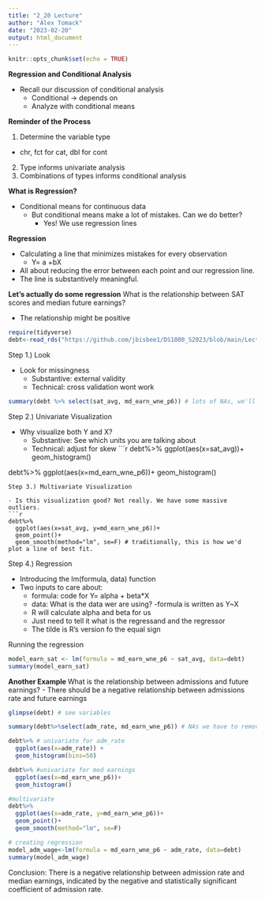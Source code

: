 ```yaml
---
title: "2_20 Lecture"
author: "Alex Tomack"
date: "2023-02-20"
output: html_document
---
```


```r
knitr::opts_chunk$set(echo = TRUE)
```

**Regression and Conditional Analysis**

- Recall our discussion of conditional analysis
  - Conditional -> depends on 
  - Analyze with conditional means
  
  
**Reminder of the Process**

1. Determine the variable type
  - chr, fct for cat, dbl for cont
2. Type informs univariate analysis
3. Combinations of types informs conditional analysis


**What is Regression?**

- Conditional means for continuous data
  - But conditional means make a lot of mistakes. Can we do better? 
    - Yes! We use regression lines
    
**Regression**

- Calculating  a line that minimizes mistakes for every observation 
  - Y= a +bX
- All about reducing the error between each point and our regression line.
- The line is substantively meaningful. 


**Let's actually do some regression**
What is the relationship between SAT scores and median future earnings?

- The relationship might be positive
```r
require(tidyverse)
debt<-read_rds("https://github.com/jbisbee1/DS1000_S2023/blob/main/Lectures/2_Intro_to_R/data/sc_debt.Rds?raw=true")

```
Step 1.) Look

- Look for missingness
  - Substantive: external validity 
  - Technical: cross validation wont work
  
```r
summary(debt %>% select(sat_avg, md_earn_wne_p6)) # lots of NAs, we'll have to drop them
```
Step 2.) Univariate Visualization

- Why visualize both Y and X?
  - Substantive: See which units you are talking about
  - Technical: adjust for skew
```r
debt%>%
  ggplot(aes(x=sat_avg))+
  geom_histogram()

debt%>%
  ggplot(aes(x=md_earn_wne_p6))+
  geom_histogram()
```
Step 3.) Multivariate Visualization

- Is this visualization good? Not really. We have some massive outliers.
```r
debt%>%
  ggplot(aes(x=sat_avg, y=md_earn_wne_p6))+
  geom_point()+
  geom_smooth(method="lm", se=F) # traditionally, this is how we'd plot a line of best fit. 
```

Step 4.) Regression

- Introducing the lm(formula, data) function
- Two inputs to care about:
  - formula: code for Y= alpha + beta*X
  - data: What is the data wer are using?
-formula is written as Y~X
  - R will calculate alpha and beta for us 
  - Just need to tell it what is the regressand and the regressor
  - The tilde is R's version fo the equal sign
  
Running the regression
```r
model_earn_sat <- lm(formula = md_earn_wne_p6 ~ sat_avg, data=debt)
summary(model_earn_sat)
```

**Another Example **
What is the relationship between admissions and future earnings?
  - There should be a negative relationship between admissions rate and future earnings
```r
glimpse(debt) # see variables

summary(debt%>%select(adm_rate, md_earn_wne_p6)) # NAs we have to remove. Affects how generalizable the data is.

debt%>% # univariate for adm_rate
  ggplot(aes(x=adm_rate)) +
  geom_histogram(bins=50)

debt%>% #univariate for med earnings
  ggplot(aes(x=md_earn_wne_p6))+
  geom_histogram()

#multivariate
debt%>%
  ggplot(aes(x=adm_rate, y=md_earn_wne_p6))+
  geom_point()+
  geom_smooth(method="lm", se=F)

# creating regression
model_adm_wage<-lm(formula = md_earn_wne_p6 ~ adm_rate, data=debt)
summary(model_adm_wage)
```
Conclusion: There is a negative relationship between admission rate and median earnings, indicated by the negative and statistically significant coefficient of admission rate.
